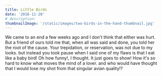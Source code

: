 ```yaml
---
title: Little Birds
date: '2016-11-20'
# description:
thumbnailImage: '/static/images/two-birds-in-the-hand-thumbnail.jpg'
---
```


<Box>
  We came to an end a few weeks ago and I don't think that either was hurt. But
  a friend of ours told me that, when all was said and done, you told her the
  root of the cause. Your trepidation, or reservation, was not due to my looks.
  but instead you took pause when I said one of my flaws is that I eat like a
  baby bird! Oh how funny!, I thought. It just goes to show! How it's so hard to
  know what moves the mind of a lover. and who would have thought that I would
  lose my shot from that singular avian quality!?
</Box>
